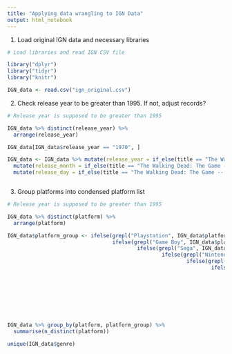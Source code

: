 ```yaml
---
title: "Applying data wrangling to IGN Data"
output: html_notebook
---
```


1. Load original IGN data and necessary libraries
```r
# Load libraries and read IGN CSV file

library("dplyr")
library("tidyr")
library("knitr")

IGN_data <- read.csv("ign_original.csv")
```

2. Check release year to be greater than 1995. If not, adjust records?
```r
# Release year is supposed to be greater than 1995

IGN_data %>% distinct(release_year) %>% 
  arrange(release_year)

IGN_data[IGN_data$release_year == "1970", ]

IGN_data <- IGN_data %>% mutate(release_year = if_else(title == "The Walking Dead: The Game -- Episode 1: A New Day", as.integer(2012), release_year)) %>% 
  mutate(release_month = if_else(title == "The Walking Dead: The Game -- Episode 1: A New Day", as.integer(4), release_month)) %>% 
  mutate(release_day = if_else(title == "The Walking Dead: The Game -- Episode 1: A New Day", as.integer(24), release_day))



```

3. Group platforms into condensed platform list
```r
# Release year is supposed to be greater than 1995

IGN_data %>% distinct(platform) %>% 
  arrange(platform)

IGN_data$platform_group <- ifelse(grepl("Playstation", IGN_data$platform, ignore.case = TRUE), "Playstation", 
                                  ifelse(grepl("Game Boy", IGN_data$platform, ignore.case = TRUE), "Game Boy",
                                          ifelse(grepl("Sega", IGN_data$platform, ignore.case = TRUE) | grepl("Genesis", IGN_data$platform, ignore.case = TRUE) | grepl("Dreamcast", IGN_data$platform, ignore.case = TRUE) | grepl("Master System", IGN_data$platform, ignore.case = TRUE) | grepl("Saturn", IGN_data$platform, ignore.case = TRUE), "Sega",
                                                  ifelse(grepl("Nintendo", IGN_data$platform, ignore.case = TRUE) | grepl("NES", IGN_data$platform, ignore.case = TRUE) | grepl("Wii", IGN_data$platform, ignore.case = TRUE) | grepl("GameCube", IGN_data$platform, ignore.case = TRUE), "Nintendo",
                                                          ifelse(grepl("Xbox", IGN_data$platform, ignore.case = TRUE), "Xbox",
                                                                  ifelse(grepl("Iphone", IGN_data$platform, ignore.case = TRUE) | grepl("Ipod", IGN_data$platform, ignore.case = TRUE) | grepl("Ipad", IGN_data$platform, ignore.case = TRUE) | grepl("Macintosh", IGN_data$platform, ignore.case = TRUE), "Apple",
                                                                          ifelse(grepl("Atari", IGN_data$platform, ignore.case = TRUE) | grepl("Lynx", IGN_data$platform, ignore.case = TRUE), "Atari",
                                                                                  ifelse(grepl("Windows", IGN_data$platform, ignore.case = TRUE) | grepl("PC", IGN_data$platform, ignore.case = TRUE), "Windows",
                                                                                          ifelse(grepl("NeoGeo", IGN_data$platform, ignore.case = TRUE), "NeoGeo",
                                                                                                  ifelse(grepl("Ouya", IGN_data$platform, ignore.case = TRUE) | grepl("Android", IGN_data$platform, ignore.case = TRUE), "Android",
                                                                                                          ifelse(grepl("SteamOS", IGN_data$platform, ignore.case = TRUE) | grepl("Linux", IGN_data$platform, ignore.case = TRUE), "Linux",
                                                                                                                  ifelse(grepl("TurboGrafx", IGN_data$platform, ignore.case = TRUE), "TurboGrafx",
                                                                                                                          ifelse(grepl("WonderSwan", IGN_data$platform, ignore.case = TRUE), "WonderSwan", "Other")))))))))))))

IGN_data %>% group_by(platform, platform_group) %>% 
  summarise(n_distinct(platform))

unique(IGN_data$genre)
```






















